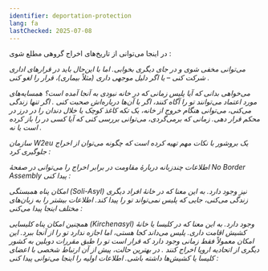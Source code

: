 ```yaml
---
identifier: deportation-protection
lang: fa
lastChecked: 2025-07-08
---
```


در اینجا می‌توانی از تاریخ‌های اخراج گروهی مطلع شوی
:

<Address identifier="deportationalarm" />

می‌توانی مخفی شوی و در جای دیگری بخوابی. اما با این‌حال باید در قرارهای اداری شرکت کنی – یا اگر دلیل موجهی داری (مثلاً بیماری)، قرار را لغو کنی
.

می‌خواهی بدانی که آیا پلیس زمانی که در خانه نبودی به آنجا آمده است؟ همسایه‌های مورد اعتماد می‌توانند تو را آگاه کنند، اگر با آن‌ها درباره‌اش صحبت کنی
.
اگر تنها زندگی می‌کنی، می‌توانی هنگام خروج از خانه، یک تکه کاغذ کوچک یا خلال دندان را در درز در محکم قرار دهی. زمانی که برمی‌گردی، می‌توانی بررسی کنی که آیا کسی در را باز کرده است یا نه
.

سازمان W2eu یک بروشور با نکات مهم تهیه کرده است که چگونه می‌توان از اخراج جلوگیری کرد
:

<ExternalShortLink identifier="w2eu-deportation" />

اطلاعات چندزبانه دربارهٔ مقاومت در برابر اخراج را می‌توانی در صفحهٔ No Border Assembly پیدا کنی
:

<ExternalShortLink identifier="noboarderassembly_resistance" />

امکان پناه همبستگی (Soli-Asyl) نیز وجود دارد. به این معنا که در خانهٔ افراد دیگری زندگی می‌کنی، جایی که پلیس نمی‌تواند تو را پیدا کند. اطلاعات بیشتر را به زبان‌های مختلف اینجا پیدا می‌کنی
:

<ExternalShortLink identifier="citizenasylum" />

همچنین امکان پناه کلیسایی (Kirchenasyl) وجود دارد. به این معنا که در کلیسا یا خانهٔ کشیش اقامت داری. پلیس می‌داند کجا هستی، اما اجازه ندارد تو را از آنجا ببرد. این امکان معمولاً فقط زمانی وجود دارد که قرار است تو را طبق مقررات دوبلین به کشور دیگری از اتحادیه اروپا اخراج کنند
.
در بهترین حالت، پیش از آن ارتباط شخصی با اعضای کلیسا یا کشیش‌ها داشته باشی. اطلاعات اولیه را اینجا می‌توانی پیدا کنی
:

<ExternalShortLink identifier="kirchenasyl" />
